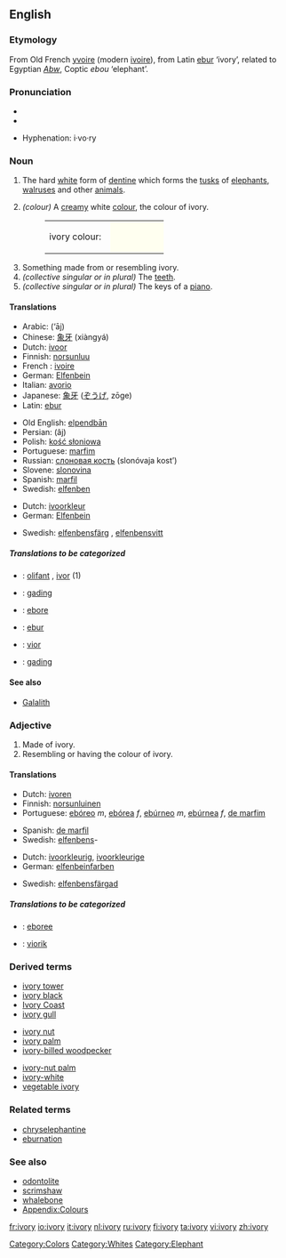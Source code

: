 {{wikipedia}}
==English==

===Etymology===
From Old French [[yvoire]] (modern [[ivoire]]), from Latin [[ebur]] ‘ivory’, related to Egyptian ''[[Abw]]'', Coptic ''ebou'' ‘elephant’.

===Pronunciation===
* {{IPA|/ˈaɪvəri/}}
* {{SAMPA|/"aIv(@)ri/}}

* Hyphenation: i·vo·ry

===Noun===
{{en-noun|ivor|ies|-}}

# {{uncountable}} The hard [[white]] form of [[dentine]] which forms the [[tusk]]s of [[elephant]]s, [[walrus]]es and other [[animal]]s.
# ''(colour)'' A [[cream]]y white [[color|colour]], the colour of ivory.  
#:<table><tr><td>ivory colour: &nbsp;</td><td bgcolor="#FFFFF0" width="80">&nbsp; </td></tr></table>
# Something made from or resembling ivory.
# ''(collective singular or in plural)'' The [[teeth]].
# ''(collective singular or in plural)'' The keys of a [[piano]].

====Translations====

{{trans-top|material}}
*Arabic: {{ARchar|[[عاج]]}} (‘āj) {{m}}
*Chinese: [[象牙]] (xiàngyá)
*Dutch: [[ivoor]] {{n}}
*Finnish: [[norsunluu]]
*French : [[ivoire]] {{m}}
*German: [[Elfenbein]] {{n}}
*Italian: [[avorio]] {{m}}
*Japanese: [[象牙]] ([[ぞうげ]], zōge)
*Latin: [[ebur]] {{n}}
{{trans-mid}}
*Old English: [[elpendban|elpendbān]] {{n}}
*Persian: {{FAchar|[[عاج]]}} (âj)
*Polish: [[kość słoniowa]] {{f}}
*Portuguese: [[marfim]] {{m}}
*Russian: [[слоновая кость]] (slonóvaja kost’) {{f}}
*Slovene: [[slonovina]] {{f}}
*Spanish: [[marfil]] {{m}}
*Swedish: [[elfenben]] {{n}}
{{trans-bottom}}

{{trans-top|colour}}
*Dutch: [[ivoorkleur]] {{f}}
*German: [[Elfenbein]] {{n}}
{{trans-mid}}
*Swedish: [[elfenbensfärg]] {{c}}, [[elfenbensvitt]] {{n}}
{{trans-bottom}}

=====Translations to be categorized=====
{{checktrans}}
<!--Remove this section once all of the translations below have been moved into the tables above.-->
*{{ttbc|Breton}}: [[olifant]] {{m}}, [[ivor]] {{m}} (1)
*{{ttbc|Indonesian}}: [[gading]]
*{{ttbc|Interlingua}}: [[ebore]]
*{{ttbc|Latin}}: [[ebur]]
*{{ttbc|Volapük}}: [[vior]]
*{{ttbc|Malay}}: [[gading]]

====See also====
*[[Galalith]]

===Adjective===
{{en-adj-notcomp}}

# Made of ivory.
# Resembling or having the colour of ivory.

====Translations====
{{trans-top|made of ivory}}
*Dutch: [[ivoren]]
*Finnish: [[norsunluinen]]
*Portuguese: [[ebóreo]] ''m'', [[ebórea]] ''f'', [[ebúrneo]] ''m'', [[ebúrnea]] ''f'', [[de marfim]]
{{trans-mid}}
*Spanish: [[de marfil]]
*Swedish: [[elfenben]]s-
{{trans-bottom}}

{{trans-top|having colour of ivory}}
*Dutch: [[ivoorkleurig]], [[ivoorkleurige]]
*German: [[elfenbeinfarben]]
{{trans-mid}}
*Swedish: [[elfenbensfärgad]]
{{trans-bottom}}

=====Translations to be categorized=====
{{checktrans}}
<!--Remove this section once all of the translations below have been moved into the tables above.-->
*{{ttbc|Interlingua}}: [[eboree]]
*{{ttbc|Volapük}}: [[viorik]]

===Derived terms===
{{top3}}
*[[ivory tower]]
*[[ivory black]]
*[[Ivory Coast]]
*[[ivory gull]]
{{mid3}}
*[[ivory nut]]
*[[ivory palm]]
*[[ivory-billed woodpecker]]
{{mid3}}
*[[ivory-nut palm]]
*[[ivory-white]]
*[[vegetable ivory]]
{{bottom}}

===Related terms===
*[[chryselephantine]]
*[[eburnation]]

===See also===
*[[odontolite]]
*[[scrimshaw]]
*[[whalebone]]
*[[Wiktionary_Appendix:Colours|Appendix:Colours]]

[[Category:Colors]]
[[Category:Whites]]
[[Category:Elephant]]

[[fr:ivory]]
[[io:ivory]]
[[it:ivory]]
[[nl:ivory]]
[[ru:ivory]]
[[fi:ivory]]
[[ta:ivory]]
[[vi:ivory]]
[[zh:ivory]]